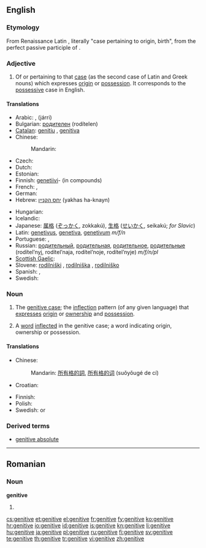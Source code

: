 {{wikipedia}}
==English==

===Etymology===
From Renaissance Latin {{term|casus|lang=la}} {{term|genitivus|genitīvus|lang=la}}, literally "case pertaining to origin, birth", from {{term|genitus|lang=la}} the perfect passive participle of {{term|gigno|gignō|beget|lang=la}}.

===Adjective===
{{en-adj|-}}

# {{grammar}} Of or pertaining to that [[case]] (as the second case of Latin and Greek nouns) which expresses [[origin]] or [[possession]]. It corresponds to the [[possessive]] case in English.

====Translations====
{{trans-top|of or pertaining to the case of possession}}
* Arabic: {{Arab|[[اضافي|إضَافيّ]]}} {{IPAchar|(iɖáːfi)}}, {{Arab|[[جري|جَرِّي]]}} (járri)
* Bulgarian: [[родителен]] (rodítelen)
* [[Catalan]]: [[genitiu]] {{m}}, [[genitiva]] {{f}}
* Chinese:
*: Mandarin: {{t|zh|所有|tr=suǒyǒu de|alt=所有的|sc=Hani}}
* Czech: {{t-|cs|genitivní}}
* Dutch: {{t+|nl|genitief|m}}
* Estonian: {{t|et|omastav}}
* Finnish: [[genetiivi]]- (in compounds)
* French: {{t+|fr|génitif|m}}, {{t+|fr|génitive|f}}
* German: {{t-|de|genitivisch}}
* Hebrew: [[יחס הקנײן]] (yakhas ha-knayn) {{m}}
{{trans-mid}}
* Hungarian: {{t+|hu|birtokos}}
* Icelandic: {{t|is|eignarfall|eignarfalls-}} {{qualifier|in compounds}}
* Japanese: [[属格]] ([[ぞっかく]], zokkakú), [[生格]] ([[せいかく]], seikakú; ''for Slavic'')
* Latin: [[genetivus]], [[genetiva]], [[genetivum]] ''m/f/n''
* Portuguese: {{t+|pt|genitivo|m}}, {{t-|pt|genitiva|f}}
* Russian: [[родительный]], [[родительная]], [[родительное]], [[родительные]] (rodítel’nyj, rodítel’naja, rodítel’noje, rodítel’nyje) ''m/f/n/pl''
* [[Scottish Gaelic]]: {{t-|gd|ginideach|xs=Scottish Gaelic}}
* Slovene: [[rodilniški]] {{m}}, [[rodilniška]] {{f}}, [[rodilniško]] {{n}}
* Spanish: {{t+|es|genitivo|m}}, {{t-|es|genitiva|f}}
* Swedish: {{t+|sv|genitiv}}
{{trans-bottom}}

===Noun===
{{en-noun|s|-}}

# {{grammar}} {{uncountable}} The [[genitive case]]; the [[inflection]] pattern (of any given language) that [[express]]es [[origin]] or [[ownership]] and [[possession]].
# {{grammar}} {{countable}} A [[word]] [[inflected]] in the genitive case; a word indicating origin, ownership or possession.

====Translations====
{{trans-see|genitive case}}

{{trans-top|a word in the genitive inflection}}
* Chinese:
*: Mandarin: [[所有格]][[的]][[詞]], [[所有格]][[的]][[词]] (suǒyǒugé de cí)
* Croatian: {{t+|hr|genitiv|m|alt=gȅnitīv}}
{{trans-mid}}
* Finnish: {{t+|fi|genetiivi}}
* Polish: {{t+|pl|dopełniacz|m}}
* Swedish: {{t|sv|genitiv|c}} or {{n}}
{{trans-bottom}}

===Derived terms===
* [[w:Genitive absolute|genitive absolute]]<!--a construction in [[Greek]] similar to the [[ablative]] absolute in Latin.-->

----

==Romanian==

===Noun===
'''genitive''' {{n|p}}

# {{plural of|genitiv|lang=ro}}

[[cs:genitive]]
[[et:genitive]]
[[el:genitive]]
[[fr:genitive]]
[[fy:genitive]]
[[ko:genitive]]
[[hr:genitive]]
[[io:genitive]]
[[id:genitive]]
[[is:genitive]]
[[kn:genitive]]
[[li:genitive]]
[[hu:genitive]]
[[ja:genitive]]
[[pl:genitive]]
[[ru:genitive]]
[[fi:genitive]]
[[sv:genitive]]
[[te:genitive]]
[[th:genitive]]
[[tr:genitive]]
[[vi:genitive]]
[[zh:genitive]]